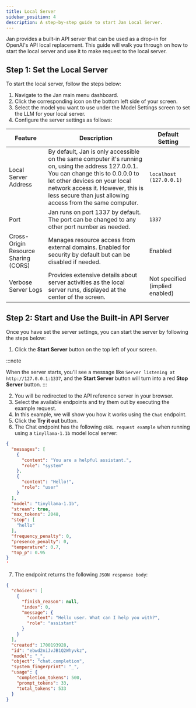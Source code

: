 ```yaml
---
title: Local Server
sidebar_position: 4
description: A step-by-step guide to start Jan Local Server.
---
```


<head>
    <title>Local Server - Jan Docs</title>
    <meta name="description" content="A step-by-step guide to start Jan Local Server, including setting up the server and making requests to the local server. Learn how to configure server settings and start using the built-in API server."/>
    <meta name="keywords" content="Jan AI, Jan, Local Server, API server, built-in server, start server, configure server settings, make requests"/>
    <meta property="og:title" content="Local Server - Jan Docs"/>
    <meta property="og:description" content="A step-by-step guide to start Jan Local Server, including setting up the server and making requests to the local server. Learn how to configure server settings and start using the built-in API server."/>
    <meta property="og:url" content="https://yourwebsite.com/guides/local-server"/>
    <meta name="twitter:card" content="summary"/>
    <meta name="twitter:title" content="Local Server - Jan Docs"/>
    <meta name="twitter:description" content="A step-by-step guide to start Jan Local Server, including setting up the server and making requests to the local server. Learn how to configure server settings and start using the built-in API server."/>
</head>

Jan provides a built-in API server that can be used as a drop-in for OpenAI's API local replacement. This guide will walk you through on how to start the local server and use it to make request to the local server.

## Step 1: Set the Local Server
To start the local server, follow the steps below:
1. Navigate to the Jan main menu dashboard.
2. Click the corresponding icon on the bottom left side of your screen.
3. Select the model you want to use under the Model Settings screen to set the LLM for your local server.
4. Configure the server settings as follows:

| Feature                       | Description                                                                                                                                                   | Default Setting          |
|-------------------------------|---------------------------------------------------------------------------------------------------------------------------------------------------------------|--------------------------|
| Local Server Address          | By default, Jan is only accessible on the same computer it's running on, using the address 127.0.0.1. You can change this to 0.0.0.0 to let other devices on your local network access it. However, this is less secure than just allowing access from the same computer. | `localhost (127.0.0.1)`  |
| Port                          | Jan runs on port 1337 by default. The port can be changed to any other port number as needed.                                                                 | `1337`                   |
| Cross-Origin Resource Sharing (CORS) | Manages resource access from external domains. Enabled for security by default but can be disabled if needed.                                               | Enabled                  |
| Verbose Server Logs           | Provides extensive details about server activities as the local server runs, displayed at the center of the screen.                                          | Not specified (implied enabled) |

## Step 2: Start and Use the Built-in API Server
Once you have set the server settings, you can start the server by following the steps below:
1. Click the **Start Server** button on the top left of your screen.

:::note

When the server starts, you'll see a message like `Server listening at http://127.0.0.1:1337`, and the **Start Server** button will turn into a red **Stop Server** button.
:::

2. You will be redirected to the API reference server in your browser.
3. Select the available endpoints and try them out by executing the example request.
4. In this example, we will show you how it works using the `Chat` endpoint.
5. Click the **Try it out** button.
6. The Chat endpoint has the following `cURL request example` when running using a `tinyllama-1.1b` model local server:
```json
{
  "messages": [
    {
      "content": "You are a helpful assistant.",
      "role": "system"
    },
    {
      "content": "Hello!",
      "role": "user"
    }
  ],
  "model": "tinyllama-1.1b",
  "stream": true,
  "max_tokens": 2048,
  "stop": [
    "hello"
  ],
  "frequency_penalty": 0,
  "presence_penalty": 0,
  "temperature": 0.7,
  "top_p": 0.95
}
'
```
7. The endpoint returns the following `JSON response body`:
```json
{
  "choices": [
    {
      "finish_reason": null,
      "index": 0,
      "message": {
        "content": "Hello user. What can I help you with?",
        "role": "assistant"
      }
    }
  ],
  "created": 1700193928,
  "id": "ebwd2niJvJB1Q2Whyvkz",
  "model": "_",
  "object": "chat.completion",
  "system_fingerprint": "_",
  "usage": {
    "completion_tokens": 500,
    "prompt_tokens": 33,
    "total_tokens": 533
  }
}
```